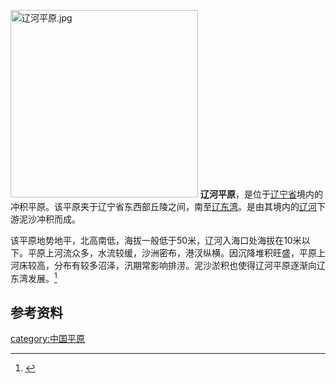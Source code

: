 [[File:辽河平原.jpg|300px]]
'''辽河平原'''，是位于[[辽宁省|辽宁省]]境内的冲积平原。该平原夹于辽宁省东西部丘陵之间，南至[[辽东湾|辽东湾]]。是由其境内的[[辽河|辽河]]下游泥沙冲积而成。

该平原地势地平，北高南低，海拔一般低于50米，辽河入海口处海拔在10米以下。平原上河流众多，水流较缓，沙洲密布，港汊纵横。因沉降堆积旺盛，平原上河床较高，分布有较多沼泽，汛期常影响排涝。泥沙淤积也使得辽河平原逐渐向辽东湾发展。<ref>{{Cite web |url=http://www.nhyz.org/yxx/xqbk/dlzd/chinazd/zj04_3.htm |title=中国地理百科 |access-date=2010-09-02 |archive-url=https://web.archive.org/web/20070605024132/http://www.nhyz.org/yxx/xqbk/dlzd/chinazd/zj04_3.htm |archive-date=2007-06-05 |dead-url=yes }}</ref>

==参考资料==
{{reflist}}

{{中国平原}}
[[category:中国平原|category:中国平原]]